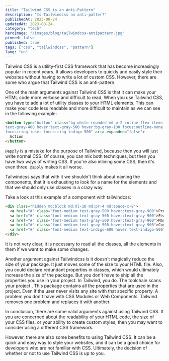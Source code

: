 ```yaml
---
title: "Tailwind CSS is an Anti-Pattern"
description: "Is Tailwindcss an anti-patter?"
publishedAt: 2023-08-24
updatedAt: 2023-08-24
category: "tech"
heroImage: "/images/blog/tailwindcss-antipattern.jpg"
pinned: false
published: true
tags: ["css", "tailwindcss", "pattern"]
lang: "en"
---
```


Tailwind CSS is a utility-first CSS framework that has become increasingly popular in recent years. It allows developers to quickly and easily style their websites without having to write a lot of custom CSS. However, there are some who argue that Tailwind CSS is an anti-pattern.

One of the main arguments against Tailwind CSS is that it can make your HTML code more verbose and difficult to read. When you use Tailwind CSS, you have to add a lot of utility classes to your HTML elements. This can make your code less readable and more difficult to maintain as we can see in the following example:

```html
<button type="button" class="bg-white rounded-md p-2 inline-flex items-center justify-center
text-gray-400 hover:text-gray-500 hover:bg-gray-100 focus:outline-none focus:ring-2
focus:ring-inset focus:ring-indigo-500" aria-expanded="false">
  Action
</button>
```

`@apply` is a mistake for the purpose of Tailwind, because then you will just write normal CSS. Of course, you can mix both techniques, but then you have two ways of writing CSS. If you're also inlining some CSS, then it's even three. `@apply` makes it all worse.

Tailwindcss says that with it we shouldn't think about naming the components, that it is exhausting to look for a name for the elements and that we should only use classes in a crazy way.

Take a look at this example of a component with tailwindcss:

```html
<div class="hidden md:block md:ml-10 md:pr-4 md:space-x-8">
  <a href="#" class="font-medium text-gray-500 hover:text-gray-900">Product</a>
  <a href="#" class="font-medium text-gray-500 hover:text-gray-900">Features</a>
  <a href="#" class="font-medium text-gray-500 hover:text-gray-900">Marketplace</a>
  <a href="#" class="font-medium text-gray-500 hover:text-gray-900">Company</a>
  <a href="#" class="font-medium text-indigo-600 hover:text-indigo-500">Log in</a>
</div>
```

It is not very clear, it is necessary to read all the classes, all the elements in them if we want to make some changes.

Another argument against Tailwindcss is it doesn't magically reduce the size of your package. It just moves some of the size to your HTML file. Also, you could declare redundant properties in classes, which would ultimately increase the size of the package. But you don't have to ship all the properties you use in your project. In Tailwind, you do. The toolchain scans your project , This package contains all the properties that are used in the project. Even if the user never visits any site with that specific property. A problem you don't have with CSS Modules or Web Components. Tailwind removes one problem and replaces it with another.

In conclusion, there are some valid arguments against using Tailwind CSS. If you are concerned about the readability of your HTML code, the size of your CSS files, or your ability to create custom styles, then you may want to consider using a different CSS framework.

However, there are also some benefits to using Tailwind CSS. It can be a quick and easy way to style your websites, and it can be a good choice for developers who are not familiar with CSS. Ultimately, the decision of whether or not to use Tailwind CSS is up to you.